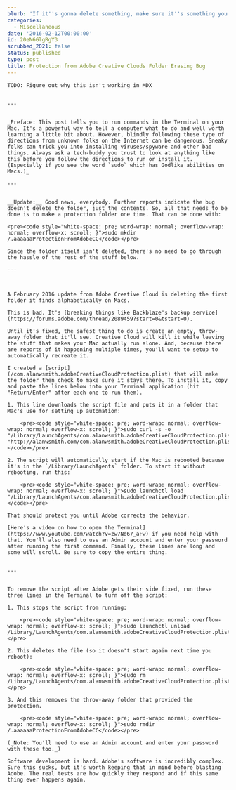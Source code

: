 ```yaml
---
blurb: 'If it''s gonna delete something, make sure it''s something you don''t care about.'
categories:
  - Miscellaneous
date: '2016-02-12T00:00:00'
id: 20eN6GlgRgY3
scrubbed_2021: false
status: published
type: post
title: Protection from Adobe Creative Clouds Folder Erasing Bug
---
```


```
TODO: Figure out why this isn't working in MDX


---


_Preface: This post tells you to run commands in the Terminal on your Mac. It's a powerful way to tell a computer what to do and well worth learning a little bit about. However, blindly following these type of directions from unknown folks on the Internet can be dangerous. Sneaky folks can trick you into installing viruses/spyware and other bad things. Always ask a tech-buddy you trust to look at anything like this before you follow the directions to run or install it. (Especially if you see the word `sudo` which has Godlike abilities on Macs.)_

---


__Update:__ Good news, everybody. Further reports indicate the bug doesn't delete the folder, just the contents. So, all that needs to be done is to make a protection folder one time. That can be done with:

<pre><code style="white-space: pre; word-wrap: normal; overflow-wrap: normal; overflow-x: scroll; }">sudo mkdir /.aaaaaaProtectionFromAdobeCC</code></pre>

Since the folder itself isn't deleted, there's no need to go through the hassle of the rest of the stuff below. 

---



A February 2016 update from Adobe Creative Cloud is deleting the first folder it finds alphabetically on Macs.

This is bad. It's [breaking things like Backblaze's backup service](https://forums.adobe.com/thread/2089459?start=0&tstart=0). 

Until it's fixed, the safest thing to do is create an empty, throw-away folder that it'll see. Creative Cloud will kill it while leaving the stuff that makes your Mac actually run alone. And, because there are reports of it happening multiple times, you'll want to setup to automatically recreate it. 

I created a [script](/com.alanwsmith.adobeCreativeCloudProtection.plist) that will make the folder then check to make sure it stays there. To install it, copy and paste the lines below into your Terminal application (hit "Return/Enter" after each one to run them).

1. This line downloads the script file and puts it in a folder that Mac's use for setting up automation:

    <pre><code style="white-space: pre; word-wrap: normal; overflow-wrap: normal; overflow-x: scroll; }">sudo curl -s -o "/Library/LaunchAgents/com.alanwsmith.adobeCreativeCloudProtection.plist" "http://alanwsmith.com/com.alanwsmith.adobeCreativeCloudProtection.plist"</code></pre>

2. The script will automatically start if the Mac is rebooted because it's in the `/Library/LaunchAgents` folder. To start it without rebooting, run this:

    <pre><code style="white-space: pre; word-wrap: normal; overflow-wrap: normal; overflow-x: scroll; }">sudo launchctl load "/Library/LaunchAgents/com.alanwsmith.adobeCreativeCloudProtection.plist"</code></pre>

That should protect you until Adobe corrects the behavior.

[Here's a video on how to open the Terminal](https://www.youtube.com/watch?v=zw7Nd67_aFw) if you need help with that. You'll also need to use an Admin account and enter your password after running the first command. Finally, these lines are long and some will scroll. Be sure to copy the entire thing.


---


To remove the script after Adobe gets their side fixed, run these three lines in the Terminal to turn off the script:

1. This stops the script from running:

    <pre><code style="white-space: pre; word-wrap: normal; overflow-wrap: normal; overflow-x: scroll; }">sudo launchctl unload /Library/LaunchAgents/com.alanwsmith.adobeCreativeCloudProtection.plist</code></pre>

2. This deletes the file (so it doesn't start again next time you reboot):

    <pre><code style="white-space: pre; word-wrap: normal; overflow-wrap: normal; overflow-x: scroll; }">sudo rm /Library/LaunchAgents/com.alanwsmith.adobeCreativeCloudProtection.plist</code></pre>

3. And this removes the throw-away folder that provided the protection. 

    <pre><code style="white-space: pre; word-wrap: normal; overflow-wrap: normal; overflow-x: scroll; }">sudo rmdir /.aaaaaaProtectionFromAdobeCC</code></pre>

(_Note: You'll need to use an Admin account and enter your password with these too._)

Software development is hard. Adobe's software is incredibly complex. Sure this sucks, but it's worth keeping that in mind before blasting Adobe. The real tests are how quickly they respond and if this same thing ever happens again.
```
